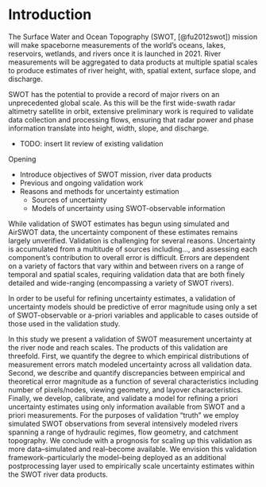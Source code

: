 # Introduction

The Surface Water and Ocean Topography (SWOT, [@fu2012swot]) mission will make spaceborne measurements of the world's oceans, lakes, reservoirs, wetlands, and rivers once it is launched in 2021. River measurements will be aggregated to data products at multiple spatial scales to produce estimates of river height, with, spatial extent, surface slope, and discharge. 

SWOT has the potential to provide a record of major rivers on an unprecedented global scale.  As this will be the first wide-swath radar altimetry satellite in orbit, extensive preliminary work is required to validate data collection and processing flows, ensuring that radar power and phase information translate into height, width, slope, and discharge. 

- TODO: insert lit review of existing validation




Opening

- Introduce objectives of SWOT mission, river data products
- Previous and ongoing validation work
- Reasons and methods for uncertainty estimation
    - Sources of uncertainty
    - Models of uncertainty using SWOT-observable information

While validation of SWOT estimates has begun using simulated and AirSWOT data, the uncertainty component of these estimates remains largely unverified. Validation is challenging for several reasons. Uncertainty is accumulated from a multitude of sources including..., and assessing each component's contribution to overall error is difficult. Errors are dependent on a variety of factors that vary within and between rivers on a range of temporal and spatial scales, requiring validation data that are both finely detailed and wide-ranging (encompassing a variety of SWOT rivers).  

In order to be useful for refining uncertainty estimates, a validation of uncertainty models should be predictive of error magnitude using only a set of SWOT-observable or a-priori variables and applicable to cases outside of those used in the validation study.


In this study we present a validation of SWOT measurement uncertainty at the river node and reach scales. The products of this validation are threefold. First, we quantify the degree to which empirical distributions of measurement errors match modeled uncertainty across all validation data. Second, we describe and quantify discrepancies between empirical and theoretical error magnitude as a function of several characteristics including number of pixels/nodes, viewing geometry, and layover characteristics. Finally, we develop, calibrate, and validate a model for refining a priori uncertainty estimates using only information available from SWOT and a priori measurements. For the purposes of validation "truth" we employ simulated SWOT observations from several intensively modeled rivers spanning a range of hydraulic regimes, flow geometry, and catchment topography. We conclude with a prognosis for scaling up this validation as more data--simulated and real--become available. We envision this validation framework--particularly the model--being deployed as an additional postprocessing layer used to empirically scale uncertainty estimates within the SWOT river data products.


